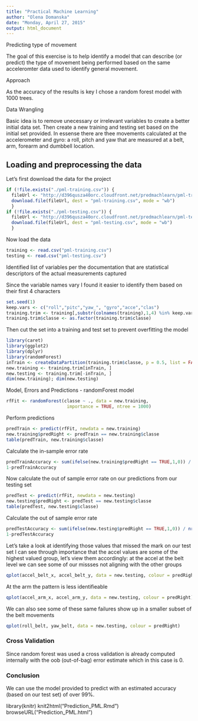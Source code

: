 ```yaml
---
title: "Practical Machine Learning"
author: "Olena Domanska"
date: "Monday, April 27, 2015"
output: html_document
---
```

Predicting type of movement


The goal of this exercise is to help identify a model that can describe 
(or predict) the type of movement being performed based on the same 
acceleromter data used to identify general movement.

Approach

As the accuracy of the results is key I chose a random forest model with 1000 trees.

Data Wrangling

Basic idea is to remove unecessary or irrelevant variables to create a better 
initial data set. Then create a new training and testing set based on the 
initial set provided.
In essense there are thee movements calculated at the accelerometer and gyro:
a roll, pitch and yaw that are measured at a belt, arm, forearm and dumbbell 
location.


## Loading and preprocessing the data

Let's first download the data for the project


```r
if (!file.exists("./pml-training.csv")) {
  fileUrl <- "http://d396qusza40orc.cloudfront.net/predmachlearn/pml-training.csv"
  download.file(fileUrl, dest = "pml-training.csv", mode = "wb")
  }
if (!file.exists("./pml-testing.csv")) {
  fileUrl <- "http://d396qusza40orc.cloudfront.net/predmachlearn/pml-testing.csv"
  download.file(fileUrl, dest = "pml-testing.csv", mode = "wb")
  }
```

Now load the data

```r
training <- read.csv("pml-training.csv")
testing <- read.csv("pml-testing.csv")
```

Identified list of variables per the documentation that are 
statistical descriptors of the actual measurements captured

Since the variable names vary I found it easier to identify them based 
on their first 4 characters
```r
set.seed(1)
keep.vars <- c("roll","pitc","yaw_", "gyro","acce","clas")
training.trim <- training[,substr(colnames(training),1,4) %in% keep.vars ]
training.trim$classe <- as.factor(training.trim$classe)
```

Then cut the set into a training and test set to prevent 
overfitting the model

```r
library(caret)
library(ggplot2)
library(dplyr)
library(randomForest)
inTrain <- createDataPartition(training.trim$classe, p = 0.5, list = FALSE)
new.training <- training.trim[inTrain, ]
new.testing <- training.trim[-inTrain, ]
dim(new.training); dim(new.testing)
```

Model, Errors and Predictions - randomForest model
```r
rfFit <- randomForest(classe ~ ., data = new.training, 
                       importance = TRUE, ntree = 1000)
```
Perform predictions
```r
predTrain <- predict(rfFit, newdata = new.training)
new.training$predRight <- predTrain == new.training$classe
table(predTrain, new.training$classe)
```

Calculate the in-sample error rate
```r
predTrainAccuracy <- sum(ifelse(new.training$predRight == TRUE,1,0)) / nrow(new.training)
1-predTrainAccuracy
```
Now calculate the out of sample error rate on our predictions from  our testing set
```r
predTest <- predict(rfFit, newdata = new.testing)
new.testing$predRight <- predTest == new.testing$classe
table(predTest, new.testing$classe)
```

Calculate the out of sample error rate
```r
predTestAccuracy <- sum(ifelse(new.testing$predRight == TRUE,1,0)) / nrow(new.testing)
1-predTestAccuracy
```
Let's take a look at identifying those values that missed the mark on our test set I can see through importance that the accel values are some of the highest valued group, let's view them accordingly: at the accel at the belt level we can see some of our missses not aligning with the other groups
```r
qplot(accel_belt_x, accel_belt_y, data = new.testing, colour = predRight)
```

At the arm the pattern is less identifieable
```r
qplot(accel_arm_x, accel_arm_y, data = new.testing, colour = predRight)
```

We can also see some of these same failures show up in a smaller subset of the belt movements
```r
qplot(roll_belt, yaw_belt, data = new.testing, colour = predRight)
```

### Cross Validation

Since random forest was used a cross validation is already computed internally with the oob (out-of-bag) error estimate which in this case is 0.

### Conclusion

We can use the model provided to predict with an estimated accuracy (based on our test set) of over 99%.


library(knitr)
knit2html("Prediction_PML.Rmd")
browseURL("Prediction_PML.html")
